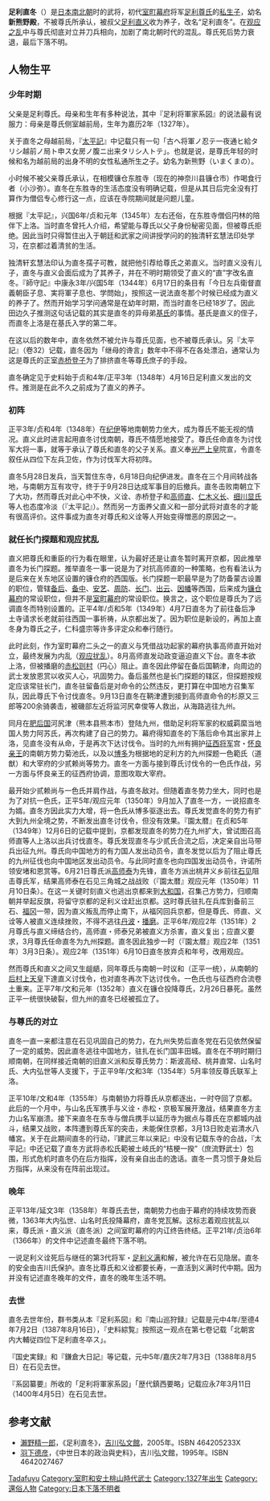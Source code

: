 {{japanese|japanese=足利 直冬|kana=あしかが ただふゆ|romaji=Ashikaga Tadafuyu}}
'''足利直冬'''（{{bd|1327年||1387年|8月16日（[[元中|元中]]4年/[[至德_(日本)|至德]]4年7月2日），一說1400年4月5日（[[應永|應永]]7年3月11日）|Ashikaga, Tadafuyu}}）是[[南北朝时代_(日本)|日本南北朝]]时的武将，初代[[室町幕府|室町幕府]]将军[[足利尊氏|足利尊氏]]的[[私生子|私生子]]，幼名'''新熊野殿'''，不被尊氏所承认，被叔父[[足利直义|足利直义]]收为养子，改名“足利直冬”。在[[观应之乱|观应之乱]]中与尊氏彻底对立并刀兵相向，加剧了南北朝时代的混乱。尊氏死后势力衰退，最后下落不明。

== 人物生平 ==

=== 少年时期 ===

父亲是足利尊氏。母亲和生年有多种说法，其中『足利将軍家系図』的说法最有说服力：母亲是尊氏侧室越前局，生年为嘉历2年（1327年）。

关于直冬之母越前局，『[[太平記|太平記]]』中记载只有一句「古ヘ将軍ノ忍テ一夜通ヒ給タリシ越前ノ局ト申ス女房ノ腹ニ出来タリシ人トテ」。也就是说，是尊氏年轻的时候和名为越前局的出身不明的女性私通所生之子。幼名为新熊野（いまくまの）。

小时候不被父亲尊氏承认，在相模镰仓东胜寺（现在的神奈川县镰仓市）作喝食行者（小沙弥）。直冬在东胜寺的生活态度没有明确记载，但是从其日后完全没有打算作为僧侣专心修行这一点，应该在寺院期间就是问题儿童。

根据『太平記』，兴国6年/贞和元年（1345年）左右还俗，在东胜寺僧侣円林的陪伴下上洛。当时直冬曾托人介绍，希望能与尊氏以父子身份秘密见面，但被尊氏拒绝。因此当时只得暂住出入于朝廷和武家之间讲授学问的的独清轩玄慧法印处学习，在京都过着清贫的生活。

独清轩玄慧法印认为直冬孺子可教，就把他引荐给尊氏之弟直义。当时直义没有儿子，直冬与直义会面后成为了其养子，并在不明时期领受了直义的“直”字改名直冬。『師守記』中康永3年/兴国5年（1344年）6月17日的条目有「今日左兵衛督直義朝臣子息、実将軍子息也、学問始」，按照这一说法直冬那个时候已经成为直义的养子了。然而开始学习学问通常是在幼年时期，而当时直冬已经18岁了。因此田边久子推测这句话记载的其实是直冬的异母弟[[足利基氏|基氏]]的事情。基氏是直义的侄子，而直冬上洛是在基氏入学的第二年。

在这以后的数年中，直冬依然不被允许与尊氏见面，也不被尊氏承认。另『太平記』（卷32）记载，直冬因为「继母的谗言」数年中不得不在各处漂泊，通常认为这是尊氏的正室[[赤橋登子|赤桥登子]]为了排挤直冬等尊氏庶子的手段。

直冬确定见于史料始于贞和4年/正平3年（1348年）4月16日足利直义发出的文件。推测是在此不久之前成为了直义的养子。

=== 初阵 ===

正平3年/贞和4年（1348年）在[[纪伊国|纪伊]]等地南朝势力坐大，成为尊氏不能无视的情况。直义此时进言起用直冬讨伐南朝，尊氏不情愿地接受了。尊氏任命直冬为讨伐军大将一事，就等于承认了尊氏和直冬的父子关系。直义奉[[光严天皇|光严上皇]]院宣，令直冬叙任从四位下左兵卫佐，作为讨伐军大将初阵。

直冬5月28日发兵，当天暂住东寺，6月18日向纪伊进发。直冬在三个月间转战各地，与南朝方互有攻守，终于于9月28日达成军事目的后撤兵。直冬击败南朝立下了大功，然而尊氏对此心中不快，义诠、赤桥登子和[[高師直|高师直]]、[[仁木义长|仁木义长]]、[[細川顯氏|细川显氏]]等人也态度冷淡（『太平記』）。然而另一方面养父直义和一部分武将对直冬的才能有很高评价。这件事成为直冬对尊氏和义诠等人开始变得憎恶的原因之一。

=== 就任长门探题和观应扰乱 ===

直义把尊氏和重臣的行为看在眼里，认为最好还是让直冬暂时离开京都，因此推举直冬为长门探题。推举直冬一事一说是为了对抗高师直的一种策略，也有看法认为是后来在关东地区设置的镰仓府的西国版。长门探题一职最早是为了防备蒙古设置的职位，管辖[[備後國|备后]]、[[備中國|备中]]、[[安藝國|安艺]]、[[周防國|周防]]、[[長門國|长门]]、[[出雲國|出云]]、[[因幡|因幡]]等西国，后来成为[[镰仓幕府|镰仓幕府]]的常设职位，但并不是[[室町幕府|室町幕府]]的常设职位。换言之，这个职位是尊氏为了远调直冬而特别设置的。正平4年/贞和5年（1349年）4月7日直冬为了前往备后净土寺请求长老就前往西国一事祈祷，从京都出发了。因为职位是新设的，再加上直冬身为尊氏之子，仁科盛宗等许多评定众和奉行随行。

此时此刻，作为室町幕府二头之一的直义与凭借战功起家的幕府执事高师直开始对立，最终发展为内乱（[[观应扰乱|观应扰乱]]）。8月高师直发动政变逼迫直义下台。直冬本欲上洛，但被播磨的[[赤松則村|赤松则村]]（円心）阻止。直冬因此停留在备后国鞆津，向周边的武士发放恩赏以收买人心，巩固势力。备后虽然也是长门探题的辖区，但探题按规定应该常驻长门，直冬驻留备后是对命令的公然违反，更打算在中国地方召集军队，因此尊氏下令讨伐直冬。9月13日直冬在鞆津遭到接到高师直命令的杉原又三郎等200余骑袭击，被磯部左近将监河尻幸俊等人救出，从海路逃往九州。

同月在[[肥后国|肥后国]]河尻津（熊本县熊本市）登陆九州，借助足利将军家的权威羁縻当地国人势力阿苏氏，再次构建了自己的势力。幕府得知直冬的下落后命令其出家并上洛，见直冬没有从命，于是再次下达讨伐令。当时的九州有拥护[[征西將軍|征西将军]]宫・[[懷良親王|怀良亲王]]的南朝方势力菊池氏，以及以[[博多|博多]]为根据地的足利方的九州探题一色範氏（道猷）和大宰府的少贰赖尚等势力。直冬一方面与接到尊氏讨伐令的一色氏作战，另一方面与怀良亲王的征西府协调，意图攻取大宰府。

最开始少贰赖尚与一色氏并肩作战，与直冬敌对。但随着直冬势力坐大，同时也是为了对抗一色氏，正平5年/观应元年（1350年）9月加入了直冬一方，一说招直冬为婿。直冬方因此实力大增，将一色氏从博多驱逐出去。尊氏发觉直冬的势力有扩大到九州全境之势，不断发出直冬讨伐令，但没有效果。『園太暦』在贞和5年（1349年）12月6日的记载中提到，京都发现直冬的势力在九州扩大，曾试图召高师直等人上洛以出兵讨伐直冬。尊氏发现直冬与少贰氏合流之后，决定亲自出马带兵出征九州。尊氏向中国地方的有力国人发出动员令，直冬发觉以后为了阻止尊氏的九州征伐也向中国地区发出动员令。与此同时直冬也向四国发出动员令，许诺所领安堵和恩赏等。6月21日尊氏派[[高師泰|高师泰]]为先锋，直冬方派出桃井义乡前往[[石見|石见]]阻击尊氏军，结果高师泰在石见三角城之战战败（『園太暦』观应元年（1350年）11月10日条）。在这一关键时刻直义也逃出京都来到[[大和國|大和国]]，召集己方势力，归顺南朝并举起反旗，将留守京都的足利义诠赶出京都。这时尊氏驻扎在兵库到备前三石、[[福岡|福冈]]一带，因为直义叛乱而停止南下，从福冈回兵京都，但是尊氏、师直、义诠等人被直义连续挫败，不得不逃往[[丹波|丹波]]・[[播磨|播磨]]。正平6年/观应2年（1351年）2月尊氏与直义缔结合约，高师直・师泰兄弟被直义方杀害，直义复出；应直义要求，3月尊氏任命直冬为九州探题。直冬因此独步一时（『園太暦』观应2年（1351年）3月3日条）。观应2年（1351年）6月10日直冬放弃贞和年号，改用观应。

然而尊氏和直义之间又生龃龉，同年尊氏与南朝一时议和（正平一统），从南朝的[[後村上天皇|后村上天皇]]下達直义讨伐令，也对直冬再次下达讨伐令。一色氏也与征西府合流卷土重来。正平7年/文和元年（1352年）直义在镰仓投降尊氏，2月26日暴死。虽然正平一统很快破裂，但九州的直冬已经被孤立了。

=== 与尊氏的对立 ===

直冬一直一来都注意在石见巩固自己的势力，在九州失势后直冬党在石见依然保留了一定的威势。因此直冬逃往中国地方，驻扎在长门国丰田城。直冬在不明时期归顺南朝，在同样接近南朝的旧直义派和反尊氏势力：斯波高经、桃井直常、山名时氏、大内弘世等人支援下，于正平9年/文和3年（1354年）5月率领反尊氏联军上洛。

正平10年/文和4年（1355年）与南朝协力将尊氏从京都逐出，一时夺回了京都。此后的一个月中，与山名氏军携手与义诠・赤松・京极军展开激战，结果直冬方主力山名军崩溃。接下来直冬在东寺与僧兵携手以延历寺为据点与尊氏在京都城内战斗，结果又战败，本阵遭到尊氏军的突击，未能保住京都，3月13日败走岩清水八幡宮。关于在此期间直冬的行动，『建武三年以来記』中没有记载东寺的合战，『太平記』中还记载了直冬方武将赤松氏範被土岐氏的“桔梗一揆”（庶流野武士）包围，形式危机时直冬仍在后方指挥，没有亲自出击的逸话。直冬一贯习惯于身处后方指挥，从来没有在阵前出现过。

=== 晚年 ===

正平13年/延文3年（1358年）年尊氏去世，南朝势力也由于幕府的持续攻势而衰微，1363年大内弘世、山名时氏投降幕府，直冬党瓦解。这标志着观应扰乱以来，尊氏派・直义派（直冬派）之间室町幕府的内讧终告终结。正平21年/贞治6年（1366年）的文件中记述直冬最终下落不明。

一说足利义诠死后与继任的第3代将军・[[足利义满|足利义满]]和解，被允许在石见隐居。直冬的安全由吉川氏保护。直冬比尊氏和义诠都要长寿，一直活到义满时代中期。因为并没有记述直冬晚年的文件，直冬的晚年生活不明。

=== 去世 ===

直冬去世年份，群书类从本『足利系図』和『南山巡狩録』记载是元中4年/至德4年7月2日（1387年8月16日），『史料綜覧』按照这一观点在第七卷记载「北朝宮内大輔従四位下足利直冬卒ス」。

『国史実録』和『鎌倉大日記』等记载，元中5年/嘉庆2年7月3日（1388年8月5日）在石见去世。

『系図纂要』所收的「足利将軍家系図」「歴代鎮西要略」记载应永7年3月11日（1400年4月5日）在石见去世。




== 参考文献 ==
*[[瀨野精一郎|瀨野精一郎]]，《足利直冬》，[[吉川弘文館|吉川弘文館]]，2005年。ISBN 464205233X
*[[羽下德彦|羽下德彦]]，《中世日本的政治與史料》，吉川弘文館，1995年。ISBN 4642027467

{{DEFAULTSORT:Ashikaga, Tadafuyu}}
[[Category:將軍足利氏|Tadafuyu]]
[[Category:室町和安土桃山時代武士|Category:室町和安土桃山時代武士]]
[[Category:1327年出生|Category:1327年出生]]
[[Category:還俗人物|Category:還俗人物]]
[[Category:日本下落不明者|Category:日本下落不明者]]